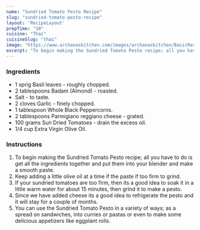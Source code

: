 ---
name: "Sundried Tomato Pesto Recipe"
slug: "sundried-tomato-pesto-recipe"
layout: 'RecipeLayout'
prepTime: "10"
cuisine: "Thai"
cuisineSlug: "thai"
image: "https://www.archanaskitchen.com/images/archanaskitchen/BasicRecipes_Pestos/sundried_tomato_pesto_recipe_shutterstock_217714993.jpg"
excerpt: "To begin making the Sundried Tomato Pesto recipe; all you have to do is get all the ingredients together and put them into your blender and make a smooth paste"
---

### Ingredients

- 1 sprig Basil leaves - roughly chopped.
- 2 tablespoons Badam (Almond) - roasted.
- Salt - to taste.
- 2 cloves Garlic - finely chopped.
- 1 tablespoon Whole Black Peppercorns.
- 2 tablespoons Parmigiano reggiano cheese - grated.
- 100 grams Sun Dried Tomatoes - drain the excess oil.
- 1/4 cup Extra Virgin Olive Oil.

### Instructions

1. To begin making the Sundried Tomato Pesto recipe; all you have to do is get all the ingredients together and put them into your blender and make a smooth paste.
1. Keep adding a little olive oil at a time if the paste if too firm to grind.
1. If your sundried tomatoes are too firm, then its a good idea to soak it in a little warm water for about 15 minutes, then grind it to make a pesto.
1. Since we have added cheese its a good idea to refrigerate the pesto and it will stay for a couple of months.
1. You can use the Sundried Tomato Pesto in a variety of ways; as a spread on sandwiches, into curries or pastas or even to make some delicious appetizers like eggplant rolls.
